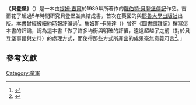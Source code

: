 {{infobox book | <!-- See Wikipedia:WikiProject_Novels or Wikipedia:WikiProject_Books -->
| name          = 貝登堡
| title_orig    =
| translator    =
| image         =
| caption       =
| author        = [[提姆·吉爾|提姆·吉爾]]
| cover_artist  =
| country       =
| language      = 英語
| series        =
| subject       = [[傳記|傳記]]
| genre         = [[非虛構作品|非虛構作品]]
| publisher     = {{link-en|哈奇森 (出版社)|Hutchinson (publisher)|哈奇森}}（初版）
| release_date  = 1989年
| media_type    = 印刷品
| pages         =
| isbn          = ISBN 0-09-170670-X（哈奇森版本）
| dewey= 369.43/092 B 20
| congress= DA68.32.B2 J43 1989
| oclc= 20850522
}}
'''《貝登堡》'''（{{lang-en|''Baden-Powell''}}）是一本由[[提姆·吉爾|提姆·吉爾]]於1989年所著作的[[羅伯特·貝登堡|羅伯特·貝登堡]][[傳記|傳記]]作品。吉爾花了超過5年時間研究貝登堡並集結成書，首次在英國的{{link-en|哈奇森 (出版社)|Hutchinson (publisher)|哈奇森}}與[[耶魯大學出版社|耶魯大學出版社]]出版。本書曾經被[[紐約時報|紐約時報]]評論過<ref>{{cite news |last=Steiner |first=Zara |url=http://query.nytimes.com/gst/fullpage.html?res=9C0CE5D6103FF932A35757C0A966958260 |title=There Is a Brotherhood of Boys |work=The New York Times |date=1 April 1990 |accessdate=2015-04-20 |archive-date=2007-03-08 |archive-url=https://web.archive.org/web/20070308120951/http://query.nytimes.com/gst/fullpage.html?res=9C0CE5D6103FF932A35757C0A966958260 |dead-url=no }}</ref>。詹姆斯·卡薩達（{{lang|en|James Casada}}）曾在《[[圖書館雜誌|圖書館雜誌]]》撰寫這本書的評論，認為這本書「做了許多均衡與明確的評價，遠遠超越了之前（對於貝登堡事蹟與史料）的處理方式，而使得那些方式所產出的成果毫無意義可言<ref>{{cite journal |last=Casada |first=James A. |url=http://reviews.libraryjournal.com/BookDetail.aspx?isbn=0688048994 |title=The Boy-Man: The Life of Lord Baden-Powell (review) |publisher=[[Library_Journal|Library Journal]] |date=1 March 1990 }}{{dead link|date=十月 2017 |bot=InternetArchiveBot }}</ref>。」

==參考文獻==
{{reflist}}

[[Category:童軍|Category:童軍]]